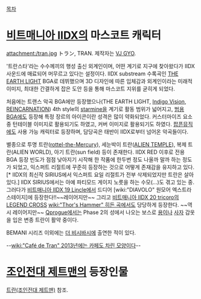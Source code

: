 [[목차]]
= [[비트매니아 IIDX]]의 마스코트 캐릭터 =
attachment:/tran.jpg
トラン, TRAN. 제작자는 [[VJ GYO]].

'트란스타'라는 수수께끼의 행성 출신 외계인이며, 어떤 계기로 지구에 찾아왔다가 IIDX 사운드에 매료되어 머무르고 있다는 설정이다. IIDX substream 수록곡인 [[THE EARTH LIGHT]] BGA로 데뷔했으며 3D 디자인에 따른 입체감과 외계인이라는 미래적 이미지, 최대한 간결하게 잡은 도안 등을 통해 마스코트 지위를 굳히게 되었다.

처음에는 트랜스 악곡 BGA에만 등장했으나(THE EARTH LIGHT, [[Indigo Vision]], [[REINCARNATION]]) 4th style의 [[starmine]]을 계기로 활동 범위가 넓어지고, [[범용 BGA]]에도 등장해 특정 장르의 아이콘이란 성격은 많이 약화되었다. 커스터마이즈 요소 중 턴테이블 이미지로 활용되기도 하였고, 커버 이미지로 활용되기도 하였다. [[팝픈뮤직]]에도 사용 가능 캐릭터로 등장하며, 담당곡은 태반이 IIDX로부터 넘어온 악곡들이다.

별종으로 투명 트란([[rottel-the-Mercury]]), 세눈박이 트란([[ALIEN TEMPLE]]), 복제 트란(ALIEN WORLD), 아기 트란(sun field) 등이 존재한다. IIDX RED 이후로 전용 BGA 등장 빈도가 점점 낮아지기 시작해 한 작품에 한두번 정도 나올까 말까 하는 정도가 되었고, 익스퍼트 리절트에 꾸준히 등장하는 것으로 어떻게 존재감을 유지하고 있다.[* IIDX의 최신작 SIRIUS에서 익스퍼트 요일 리절트가 전부 삭제되었지만 트란은 살아있다.] IIDX SIRIUS에서는 아예 파티모드 게이지 노릇을 하는 수모(...)도 겪고 있는 중. 그러다가 [[비트매니아 IIDX 19 Lincle]]에서 드디어 [wiki:"DIAVOLO" 원모어 엑스트라 스테이지]에 등장한다!!~~레이어지만~~ 그리고 [[비트매니아 IIDX 20 tricoro]]의 [[LEGEND CROSS]] [[wiki:"Thor's Hammer" 히든 곡]]에서도 당당하게 등장한다. ~~역시 레이어지만~~ [[Qprogue]]에서는 Phase 2의 성에서 나오는 보스로 [[Ryu☆|용]]이나 [[dj TAKA|사자]] 갑옷을 입은 변종 트란이 활약 중이다.

BEMANI 시리즈 이외에는 [[더 비시바시]]에 출연한 적이 있다.

--[[wiki:"Café de Tran" 2013년에는 카페도 차린 모양이다]]--

= [[조인전대 제트맨]]의 등장인물 =
[[트란(조인전대 제트맨)]] 참조.
